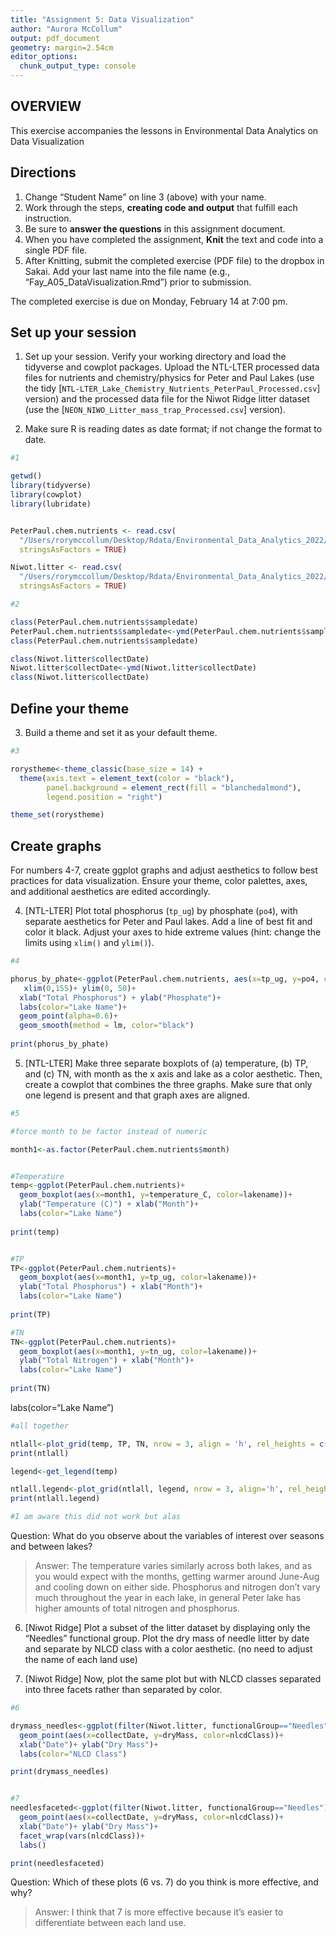 ```yaml
---
title: "Assignment 5: Data Visualization"
author: "Aurora McCollum"
output: pdf_document
geometry: margin=2.54cm
editor_options: 
  chunk_output_type: console
---
```


## OVERVIEW

This exercise accompanies the lessons in Environmental Data Analytics on Data Visualization 

## Directions
1. Change "Student Name" on line 3 (above) with your name.
2. Work through the steps, **creating code and output** that fulfill each instruction.
3. Be sure to **answer the questions** in this assignment document.
4. When you have completed the assignment, **Knit** the text and code into a single PDF file.
5. After Knitting, submit the completed exercise (PDF file) to the dropbox in Sakai. Add your last name into the file name (e.g., "Fay_A05_DataVisualization.Rmd") prior to submission.

The completed exercise is due on Monday, February 14 at 7:00 pm.



## Set up your session 
1. Set up your session. Verify your working directory and load the tidyverse 
and cowplot packages. Upload the NTL-LTER processed data files for nutrients 
and chemistry/physics for Peter and Paul Lakes (use the tidy 
[`NTL-LTER_Lake_Chemistry_Nutrients_PeterPaul_Processed.csv`] version) and 
the processed data file for the Niwot Ridge litter dataset (use the [`NEON_NIWO_Litter_mass_trap_Processed.csv`] version). 

2. Make sure R is reading dates as date format; if not change the format to date.

```r
#1 

getwd()
library(tidyverse)
library(cowplot)
library(lubridate)


PeterPaul.chem.nutrients <- read.csv(
  "/Users/rorymccollum/Desktop/Rdata/Environmental_Data_Analytics_2022/Data/Processed/NTL-LTER_Lake_Chemistry_Nutrients_PeterPaul_Processed.csv", 
  stringsAsFactors = TRUE)

Niwot.litter <- read.csv(
  "/Users/rorymccollum/Desktop/Rdata/Environmental_Data_Analytics_2022/Data/Processed/NEON_NIWO_Litter_mass_trap_Processed.csv", 
  stringsAsFactors = TRUE)

#2 

class(PeterPaul.chem.nutrients$sampledate)
PeterPaul.chem.nutrients$sampledate<-ymd(PeterPaul.chem.nutrients$sampledate)
class(PeterPaul.chem.nutrients$sampledate)

class(Niwot.litter$collectDate)
Niwot.litter$collectDate<-ymd(Niwot.litter$collectDate)
class(Niwot.litter$collectDate)

```
## Define your theme
3. Build a theme and set it as your default theme.

```r
#3

rorystheme<-theme_classic(base_size = 14) +
  theme(axis.text = element_text(color = "black"), 
        panel.background = element_rect(fill = "blanchedalmond"),
        legend.position = "right")

theme_set(rorystheme)

```

## Create graphs
For numbers 4-7, create ggplot graphs and adjust aesthetics to follow best practices for data visualization. Ensure your theme, color palettes, axes, and additional aesthetics are edited accordingly.

4. [NTL-LTER] Plot total phosphorus (`tp_ug`) by phosphate (`po4`), with separate aesthetics for Peter and Paul lakes. Add a line of best fit and color it black. Adjust your axes to hide extreme values (hint: change the limits using `xlim()` and `ylim()`).

```r
#4

phorus_by_phate<-ggplot(PeterPaul.chem.nutrients, aes(x=tp_ug, y=po4, color=lakename))+
   xlim(0,155)+ ylim(0, 50)+
  xlab("Total Phosphorus") + ylab("Phosphate")+
  labs(color="Lake Name")+
  geom_point(alpha=0.6)+
  geom_smooth(method = lm, color="black")
  
print(phorus_by_phate)

```


5. [NTL-LTER] Make three separate boxplots of (a) temperature, (b) TP, and (c) TN, with month as the x axis and lake as a color aesthetic. Then, create a cowplot that combines the three graphs. Make sure that only one legend is present and that graph axes are aligned.

```r
#5

#force month to be factor instead of numeric 

month1<-as.factor(PeterPaul.chem.nutrients$month)


#Temperature
temp<-ggplot(PeterPaul.chem.nutrients)+
  geom_boxplot(aes(x=month1, y=temperature_C, color=lakename))+
  ylab("Temperature (C)") + xlab("Month")+
  labs(color="Lake Name")
  
print(temp)


#TP
TP<-ggplot(PeterPaul.chem.nutrients)+
  geom_boxplot(aes(x=month1, y=tp_ug, color=lakename))+
  ylab("Total Phosphorus") + xlab("Month")+
  labs(color="Lake Name")
  
print(TP)

#TN
TN<-ggplot(PeterPaul.chem.nutrients)+
  geom_boxplot(aes(x=month1, y=tn_ug, color=lakename))+
  ylab("Total Nitrogen") + xlab("Month")+
  labs(color="Lake Name")
  
print(TN)
```


 labs(color="Lake Name")

```r
#all together

ntlall<-plot_grid(temp, TP, TN, nrow = 3, align = 'h', rel_heights = c(1, 1, 1))
print(ntlall)

legend<-get_legend(temp)

ntlall.legend<-plot_grid(ntlall, legend, nrow = 3, align='h', rel_heights = 3, 0.3)
print(ntlall.legend)

#I am aware this did not work but alas 
```


Question: What do you observe about the variables of interest over seasons and between lakes? 

> Answer: The temperature varies similarly across both lakes, and as you would expect with the months, getting warmer around June-Aug and cooling down on either side. Phosphorus and nitrogen don't vary  much throughout the year in each lake, in general Peter lake has higher amounts of total nitrogen and phosphorus.  


6. [Niwot Ridge] Plot a subset of the litter dataset by displaying only the "Needles" functional group. Plot the dry mass of needle litter by date and separate by NLCD class with a color aesthetic. (no need to adjust the name of each land use)

7. [Niwot Ridge] Now, plot the same plot but with NLCD classes separated into three facets rather than separated by color. 

```r
#6

drymass_needles<-ggplot(filter(Niwot.litter, functionalGroup=="Needles"))+
  geom_point(aes(x=collectDate, y=dryMass, color=nlcdClass))+
  xlab("Date")+ ylab("Dry Mass")+
  labs(color="NLCD Class")

print(drymass_needles)


#7
needlesfaceted<-ggplot(filter(Niwot.litter, functionalGroup=="Needles"))+
  geom_point(aes(x=collectDate, y=dryMass, color=nlcdClass))+
  xlab("Date")+ ylab("Dry Mass")+
  facet_wrap(vars(nlcdClass))+
  labs()

print(needlesfaceted)

```
Question: Which of these plots (6 vs. 7) do you think is more effective, and why? 

> Answer: I think that 7 is more effective because it's easier to differentiate between each land use. 
